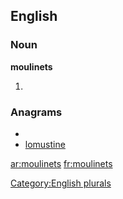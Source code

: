 ==English==

===Noun===
'''moulinets'''

# {{plural of|[[moulinet]]}}

===Anagrams===
* {{alphagram|eilmnostu}}
* [[lomustine#English|lomustine]]

[[Category:English plurals]]

[[ar:moulinets]]
[[fr:moulinets]]